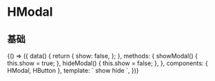 
<Meta title="HModal" component={HModal} name="HModal" argTypes={{}} />

# HModal

## 基础

<Canvas>
  <Story name="基础">
    {() => ({
      data() {
        return {
          show: false,
        };
      },
      methods: {
        showModal() {
          this.show = true;
        },
        hideModal() {
          this.show = false;
        },
      },
      components: { HModal, HButton },
      template: `
<HButton @click="showModal">show</HButton>
<HModal name="HModal" :show="show">
  <HButton @click="hideModal">hide</HButton>
</HModal>
`,
    })}
  </Story>
</Canvas>

